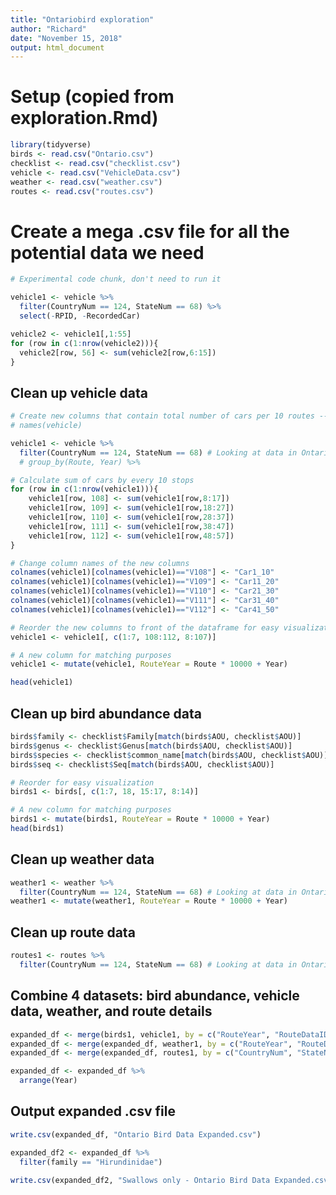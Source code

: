 ---
title: "Ontariobird exploration"
author: "Richard"
date: "November 15, 2018"
output: html_document
---

# Setup (copied from exploration.Rmd)
```{r message=FALSE, warning=FALSE}
library(tidyverse)
birds <- read.csv("Ontario.csv")
checklist <- read.csv("checklist.csv")
vehicle <- read.csv("VehicleData.csv")
weather <- read.csv("weather.csv")
routes <- read.csv("routes.csv")
```

# Create a mega .csv file for all the potential data we need

```{r eval=FALSE, echo=FALSE}
# Experimental code chunk, don't need to run it

vehicle1 <- vehicle %>% 
  filter(CountryNum == 124, StateNum == 68) %>% 
  select(-RPID, -RecordedCar)

vehicle2 <- vehicle1[,1:55]
for (row in c(1:nrow(vehicle2))){
  vehicle2[row, 56] <- sum(vehicle2[row,6:15])
}
```

## Clean up vehicle data

```{r}
# Create new columns that contain total number of cars per 10 routes -- to be matching with Ontario.csv
# names(vehicle)

vehicle1 <- vehicle %>%
  filter(CountryNum == 124, StateNum == 68) # Looking at data in Ontario
  # group_by(Route, Year) %>% 

# Calculate sum of cars by every 10 stops
for (row in c(1:nrow(vehicle1))){
    vehicle1[row, 108] <- sum(vehicle1[row,8:17])
    vehicle1[row, 109] <- sum(vehicle1[row,18:27])
    vehicle1[row, 110] <- sum(vehicle1[row,28:37])
    vehicle1[row, 111] <- sum(vehicle1[row,38:47])
    vehicle1[row, 112] <- sum(vehicle1[row,48:57])
}

# Change column names of the new columns
colnames(vehicle1)[colnames(vehicle1)=="V108"] <- "Car1_10"
colnames(vehicle1)[colnames(vehicle1)=="V109"] <- "Car11_20"
colnames(vehicle1)[colnames(vehicle1)=="V110"] <- "Car21_30"
colnames(vehicle1)[colnames(vehicle1)=="V111"] <- "Car31_40"
colnames(vehicle1)[colnames(vehicle1)=="V112"] <- "Car41_50"

# Reorder the new columns to front of the dataframe for easy visualization
vehicle1 <- vehicle1[, c(1:7, 108:112, 8:107)]

# A new column for matching purposes
vehicle1 <- mutate(vehicle1, RouteYear = Route * 10000 + Year)

head(vehicle1)
```

## Clean up bird abundance data

```{r}
birds$family <- checklist$Family[match(birds$AOU, checklist$AOU)]
birds$genus <- checklist$Genus[match(birds$AOU, checklist$AOU)]
birds$species <- checklist$common_name[match(birds$AOU, checklist$AOU)]
birds$seq <- checklist$Seq[match(birds$AOU, checklist$AOU)]

# Reorder for easy visualization
birds1 <- birds[, c(1:7, 18, 15:17, 8:14)]

# A new column for matching purposes
birds1 <- mutate(birds1, RouteYear = Route * 10000 + Year)
head(birds1)
```

## Clean up weather data

```{r}
weather1 <- weather %>%
  filter(CountryNum == 124, StateNum == 68) # Looking at data in Ontario
weather1 <- mutate(weather1, RouteYear = Route * 10000 + Year)
```


## Clean up route data

```{r}
routes1 <- routes %>%
  filter(CountryNum == 124, StateNum == 68) # Looking at data in Ontario
```


## Combine 4 datasets: bird abundance, vehicle data, weather, and route details

```{r}
expanded_df <- merge(birds1, vehicle1, by = c("RouteYear", "RouteDataID", "CountryNum", "StateNum", "Route", "RPID", "Year"), all = TRUE)
expanded_df <- merge(expanded_df, weather1, by = c("RouteYear", "RouteDataID", "CountryNum", "StateNum", "Route", "RPID", "Year"), all = TRUE)
expanded_df <- merge(expanded_df, routes1, by = c("CountryNum", "StateNum", "Route"), all = TRUE)

expanded_df <- expanded_df %>% 
  arrange(Year)
```

## Output expanded .csv file

```{r}
write.csv(expanded_df, "Ontario Bird Data Expanded.csv")
```

```{r}
expanded_df2 <- expanded_df %>% 
  filter(family == "Hirundinidae")

write.csv(expanded_df2, "Swallows only - Ontario Bird Data Expanded.csv")
```

